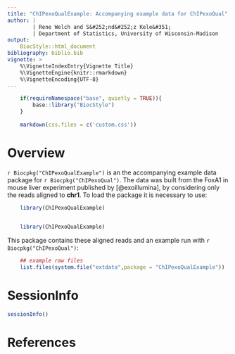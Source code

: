 ```yaml
---
title: "ChIPexoQualExample: Accompanying example data for ChIPexoQual"
author: |
        | Rene Welch and S&#252;nd&#252;z Kele&#351;
        | Department of Statistics, University of Wisconsin-Madison
output: 
    BiocStyle::html_document
bibliography: biblio.bib        
vignette: >
    %\VignetteIndexEntry{Vignette Title}
    %\VignetteEngine{knitr::rmarkdown}
    %\VignetteEncoding{UTF-8}  
---
```


<meta http-equiv="content-type" content="text/html;charset=utf-8" />

```r

    if(requireNamespace("base", quietly = TRUE)){
        base::library("BiocStyle")
    }
    
    markdown(css.files = c('custom.css'))

```

# Overview

`r Biocpkg("ChIPexoQualExample")` is an the accompanying example data package for `r Biocpkg("ChIPexoQual")`. The data was built from the FoxA1 in mouse liver experiment published by [@exoillumina], by considering only the reads aligned to **chr1**. To load the package it is necessary to use:

```r
    
    library(ChIPexoQualExample)
    
```    

```r

    library(ChIPexoQualExample)

```

This package contains these aligned reads and an example run with `r Biocpkg("ChIPexoQual")`:

```r

    ## example raw files
    list.files(system.file("extdata",package = "ChIPexoQualExample"))

```


# SessionInfo

```r
sessionInfo()
```

# References

